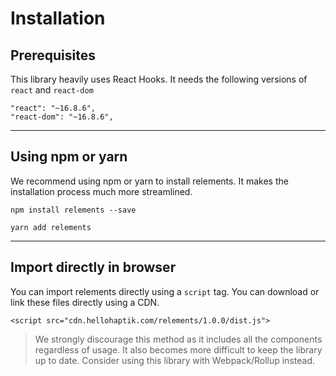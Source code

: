 # Installation

## Prerequisites

This library heavily uses React Hooks. It needs the following versions of `react` and `react-dom`

```
"react": "~16.8.6",
"react-dom": "~16.8.6",
```

---

## Using npm or yarn

We recommend using npm or yarn to install relements. It makes the installation process much more streamlined.

```
npm install relements --save
```

```
yarn add relements
```

---

## Import directly in browser

You can import relements directly using a `script` tag. You can download or link these files directly using a CDN.

```
<script src="cdn.hellohaptik.com/relements/1.0.0/dist.js">
```

> We strongly discourage this method as it includes all the components regardless of usage. It also becomes more difficult to keep the library up to date. Consider using this library with Webpack/Rollup instead.
